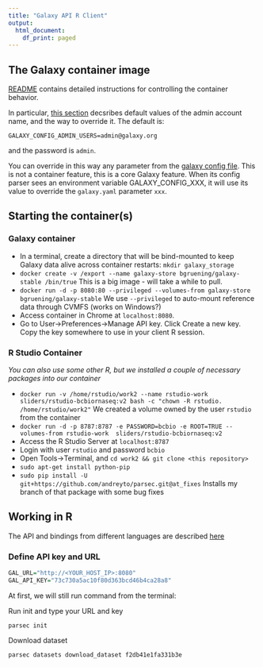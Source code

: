 ```yaml
---
title: "Galaxy API R Client"
output:
  html_document:
    df_print: paged
---
```

## The Galaxy container image

[README](https://github.com/bgruening/docker-galaxy-stable) contains detailed instructions
for controlling the container behavior.

In particular, [this section](https://github.com/bgruening/docker-galaxy-stable#Galaxys-config-settings)
decsribes default values of the admin account name, and the way to override it.
The default is:
```
GALAXY_CONFIG_ADMIN_USERS=admin@galaxy.org
```
and the password is `admin`.

You can override in this way any parameter from the [galaxy config file](https://github.com/galaxyproject/galaxy/blob/release_19.01/config/galaxy.yml.sample). 
This is not a container feature, this is a core Galaxy feature. When its config parser sees
an environment variable GALAXY_CONFIG_XXX, it will use its value to override the `galaxy.yaml` 
parameter `xxx`.

## Starting the container(s)

### Galaxy container

- In a terminal, create a directory that will be bind-mounted to keep Galaxy data alive across container restarts: `mkdir galaxy_storage`
- `docker create -v /export --name galaxy-store bgruening/galaxy-stable /bin/true`
   This is a big image - will take a while to pull.
- `docker run -d -p 8080:80 --privileged --volumes-from galaxy-store bgruening/galaxy-stable`
  We use `--privileged` to auto-mount reference data through CVMFS (works on Windows?)
- Access container in Chrome at `localhost:8080`.
- Go to User->Preferences->Manage API key. Click Create a new key. 
  Copy the key somewhere to use in your client R session.

### R Studio Container

*You can also use some other R, but we installed a couple of necessary packages into our container*

- `docker run -v /home/rstudio/work2 --name rstudio-work sliders/rstudio-bcbiornaseq:v2 bash -c "chown -R rstudio. /home/rstudio/work2"`
  We created a volume owned by the user `rstudio` from the container
- `docker run -d -p 8787:8787 -e PASSWORD=bcbio -e ROOT=TRUE --volumes-from rstudio-work  sliders/rstudio-bcbiornaseq:v2`
- Access the R Studio Server at `localhost:8787`
- Login with user `rstudio` and password `bcbio`
- Open Tools->Terminal, and `cd work2 && git clone <this repository>`
- `sudo apt-get install python-pip`
- `sudo pip install -U git+https://github.com/andreyto/parsec.git@at_fixes`
  Installs my branch of that package with some bug fixes

## Working in R

The API and bindings from different languages are described [here](https://galaxyproject.org/develop/api/)

### Define API key and URL
```r
GAL_URL="http://<YOUR_HOST_IP>:8080"
GAL_API_KEY="73c730a5ac10f80d363bcd46b4ca28a8"
```

At first, we will still run command from the terminal:

Run init and type your URL and key
```
parsec init
```
Download dataset
```
parsec datasets download_dataset f2db41e1fa331b3e
```
